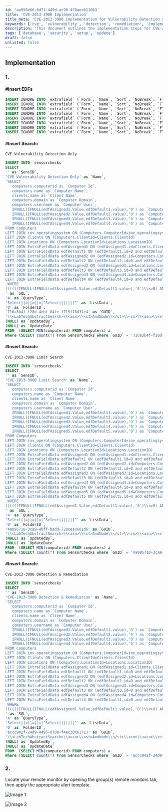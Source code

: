 ```yaml
---
id: 'aa958e66-6d71-449d-ac90-470aec611063'
title: 'CVE-2013-3900 Implementation'
title_meta: 'CVE-2013-3900 Implementation for Vulnerability Detection and Remediation'
keywords: ['cve', 'vulnerability', 'detection', 'remediation', 'implementation']
description: 'This document outlines the implementation steps for CVE-2013-3900, including SQL commands for inserting extra fields and sensor checks related to vulnerability detection and remediation. It provides detailed SQL queries and guidance on how to configure remote monitors for effective monitoring of vulnerabilities.'
tags: ['database', 'security', 'setup', 'update']
draft: false
unlisted: false
---
```

## Implementation

### 1. 

#### #Insert EDFs
```sql
INSERT IGNORE INTO `extrafield` (`Form`, `Name`, `Sort`, `NoBreak`, `FType`, `Section`, `UnEditable`, `Collapsed`, `Fill`, `LtGuid`, `IsPassword`, `IsEncrypted`, `IsHidden`, `IsRestricted`, `ViewPermissions`, `EditPermissions`) VALUES (3, 'CVE-2013-3900 Vul Detection and Remediation', 0, 0, 1, 'Vulnerability', 0, 0, 'This put agent on detection and remediation', '76fb0491-c8e8-4118-a87d-adb3de03a008', 0, 0, 0, 0, '', '');
INSERT IGNORE INTO `extrafield` (`Form`, `Name`, `Sort`, `NoBreak`, `FType`, `Section`, `UnEditable`, `Collapsed`, `Fill`, `LtGuid`, `IsPassword`, `IsEncrypted`, `IsHidden`, `IsRestricted`, `ViewPermissions`, `EditPermissions`) VALUES (1, 'CVE-2013-3900 Vulnerability', 0, 0, 0, 'Vulnerability', 0, 0, 'This contains vulnerability state of the agent', 'e2fd14cc-e35f-488c-9c8c-3ee8bdd6f7c0', 0, 0, 0, 0, '', '');
INSERT IGNORE INTO `extrafield` (`Form`, `Name`, `Sort`, `NoBreak`, `FType`, `Section`, `UnEditable`, `Collapsed`, `Fill`, `LtGuid`, `IsPassword`, `IsEncrypted`, `IsHidden`, `IsRestricted`, `ViewPermissions`, `EditPermissions`) VALUES (1, 'CVE-2013-3900 Detection Date', 0, 0, 0, 'Vulnerability', 0, 0, '', '13d1fd02-9558-4d1b-86be-cb16842e62c8', 0, 0, 0, 0, '', '');
INSERT IGNORE INTO `extrafield` (`Form`, `Name`, `Sort`, `NoBreak`, `FType`, `Section`, `UnEditable`, `Collapsed`, `Fill`, `LtGuid`, `IsPassword`, `IsEncrypted`, `IsHidden`, `IsRestricted`, `ViewPermissions`, `EditPermissions`) VALUES (1, 'CVE-2013-3900 Logging', 0, 0, 0, 'Vulnerability', 0, 0, '', 'd275edc9-781f-47ae-8769-848662f251ac', 0, 0, 0, 0, '', '');
INSERT IGNORE INTO `extrafield` (`Form`, `Name`, `Sort`, `NoBreak`, `FType`, `Section`, `UnEditable`, `Collapsed`, `Fill`, `LtGuid`, `IsPassword`, `IsEncrypted`, `IsHidden`, `IsRestricted`, `ViewPermissions`, `EditPermissions`) VALUES (1, 'CVE-2013-3900 Status', 0, 0, 0, 'Vulnerability', 0, 0, '', 'ec8a1920-c6a7-42c4-aacb-ba4538084f81', 0, 0, 0, 0, '', '');
INSERT IGNORE INTO `extrafield` (`Form`, `Name`, `Sort`, `NoBreak`, `FType`, `Section`, `UnEditable`, `Collapsed`, `Fill`, `LtGuid`, `IsPassword`, `IsEncrypted`, `IsHidden`, `IsRestricted`, `ViewPermissions`, `EditPermissions`) VALUES (1, 'CVE-2013-3900 Vul Detection and Remediation', 0, 0, 1, 'Vulnerability', 0, 0, '', '6bf79cd8-828b-405a-929f-a032b029babb', 0, 0, 0, 0, '', '');
INSERT IGNORE INTO `extrafield` (`Form`, `Name`, `Sort`, `NoBreak`, `FType`, `Section`, `UnEditable`, `Collapsed`, `Fill`, `LtGuid`, `IsPassword`, `IsEncrypted`, `IsHidden`, `IsRestricted`, `ViewPermissions`, `EditPermissions`) VALUES (1, 'CVE-2013-3900 Vul Detection and Remediation Exclude', 0, 0, 1, 'Exclusions', 0, 0, '', 'c061137b-8e95-4418-a435-7f5e87e9b9c4', 0, 0, 0, 0, '', '');
INSERT IGNORE INTO `extrafield` (`Form`, `Name`, `Sort`, `NoBreak`, `FType`, `Section`, `UnEditable`, `Collapsed`, `Fill`, `LtGuid`, `IsPassword`, `IsEncrypted`, `IsHidden`, `IsRestricted`, `ViewPermissions`, `EditPermissions`) VALUES (2, 'CVE-2013-3900 Vul Detection and Remediation Exclude', 0, 0, 1, 'Exclusions', 0, 0, '', '028d22d3-c82b-409c-bc55-abdb73a6e863', 0, 0, 0, 0, '', '');
```

#### #Insert Search:
`CVE Vulnerability Detection Only`
```sql
INSERT INTO `sensorchecks` 
SELECT 
'' as `SensID`,
'CVE Vulnerability Detection Only' as `Name`,
'SELECT 
   computers.computerid as `Computer Id`,
   computers.name as `Computer Name`,
   clients.name as `Client Name`,
   computers.domain as `Computer Domain`,
   computers.username as `Computer User`,
   IFNULL(IFNULL(edfAssigned1.Value,edfDefault1.value),'0') as `Computer - Client - Extra Data Field - Vulnerability - CVE Vulnerability Detection Only`,
   IFNULL(IFNULL(edfAssigned2.Value,edfDefault2.value),'0') as `Computer - Extra Data Field - Exclusions - CVE Vulnerability Detection Only Exclude`,
   IFNULL(IFNULL(edfAssigned3.Value,edfDefault3.value),'0') as `Computer - Location - Extra Data Field - Exclusions - CVE Vulnerability Detection Only Exclude`,
   IFNULL(IFNULL(edfAssigned4.Value,edfDefault4.value),'0') as `Computer - Extra Data Field - Vulnerability - CVE Vulnerability Detection Only`
FROM Computers 
LEFT JOIN inv_operatingsystem ON (Computers.ComputerId=inv_operatingsystem.ComputerId)
LEFT JOIN Clients ON (Computers.ClientId=Clients.ClientId)
LEFT JOIN Locations ON (Computers.LocationId=Locations.LocationID)
LEFT JOIN ExtraFieldData edfAssigned1 ON (edfAssigned1.id=Clients.ClientId and edfAssigned1.ExtraFieldId =(Select ExtraField.id FROM ExtraField WHERE LTGuid='b2a8e137-716d-4e63-a710-92bca0fb14aa'))
LEFT JOIN ExtraFieldData edfDefault1 ON (edfDefault1.id=0 and edfDefault1.ExtraFieldId =(Select ExtraField.id FROM ExtraField WHERE LTGuid='b2a8e137-716d-4e63-a710-92bca0fb14aa'))
LEFT JOIN ExtraFieldData edfAssigned2 ON (edfAssigned2.id=Computers.ComputerId and edfAssigned2.ExtraFieldId =(Select ExtraField.id FROM ExtraField WHERE LTGuid='a6a948ec-93e1-4b4d-8dec-31a1bc9bd244'))
LEFT JOIN ExtraFieldData edfDefault2 ON (edfDefault2.id=0 and edfDefault2.ExtraFieldId =(Select ExtraField.id FROM ExtraField WHERE LTGuid='a6a948ec-93e1-4b4d-8dec-31a1bc9bd244'))
LEFT JOIN ExtraFieldData edfAssigned3 ON (edfAssigned3.id=Locations.LocationId and edfAssigned3.ExtraFieldId =(Select ExtraField.id FROM ExtraField WHERE LTGuid='4e8cc4e6-4877-4ae9-bdda-7dd595b5c8a6'))
LEFT JOIN ExtraFieldData edfDefault3 ON (edfDefault3.id=0 and edfDefault3.ExtraFieldId =(Select ExtraField.id FROM ExtraField WHERE LTGuid='4e8cc4e6-4877-4ae9-bdda-7dd595b5c8a6'))
LEFT JOIN ExtraFieldData edfAssigned4 ON (edfAssigned4.id=Computers.ComputerId and edfAssigned4.ExtraFieldId =(Select ExtraField.id FROM ExtraField WHERE LTGuid='f4deaa69-d284-4346-9dfe-3491733a34ba'))
LEFT JOIN ExtraFieldData edfDefault4 ON (edfDefault4.id=0 and edfDefault4.ExtraFieldId =(Select ExtraField.id FROM ExtraField WHERE LTGuid='f4deaa69-d284-4346-9dfe-3491733a34ba'))
 WHERE 
((((((IFNULL(IFNULL(edfAssigned1.Value,edfDefault1.value),'0')\\<>0) AND (IFNULL(IFNULL(edfAssigned2.Value,edfDefault2.value),'0')=0) AND (IFNULL(IFNULL(edfAssigned3.Value,edfDefault3.value),'0')=0))) OR (IFNULL(IFNULL(edfAssigned4.Value,edfDefault4.value),'0')\\<>0))))
' as `SQL`,
'4' as `QueryType`,
'Select||=||=||=|^Select|||||||^' as `ListData`,
'0' as `FolderID`,
'716a3b4f-f28d-4ebf-84fe-f719f18d31e4' as `GUID`,
'\\<LabTechAbstractSearch>\\<asn>\\<st>AndNode\\</st>\\<cn>\\<asn>\\<st>OrNode\\</st>\\<cn>\\<asn>\\<st>AndNode\\</st>\\<cn>\\<asn>\\<st>ComparisonNode\\</st>\\<lon>Computer.Client.Extra Data Field.Vulnerability.CVE Vulnerability Detection Only\\</lon>\\<lok>Computer.Client.Edf.b2a8e137-716d-4e63-a710-92bca0fb14aa\\</lok>\\<lmo>IsTrue\\</lmo>\\<dv>NULL\\</dv>\\<dk>NULL\\</dk>\\</asn>\\<asn>\\<st>ComparisonNode\\</st>\\<lon>Computer.Extra Data Field.Exclusions.CVE Vulnerability Detection Only Exclude\\</lon>\\<lok>Computer.Edf.a6a948ec-93e1-4b4d-8dec-31a1bc9bd244\\</lok>\\<lmo>IsFalse\\</lmo>\\<dv>NULL\\</dv>\\<dk>NULL\\</dk>\\</asn>\\<asn>\\<st>ComparisonNode\\</st>\\<lon>Computer.Location.Extra Data Field.Exclusions.CVE Vulnerability Detection Only Exclude\\</lon>\\<lok>Computer.Location.Edf.4e8cc4e6-4877-4ae9-bdda-7dd595b5c8a6\\</lok>\\<lmo>IsFalse\\</lmo>\\<dv>NULL\\</dv>\\<dk>NULL\\</dk>\\</asn>\\</cn>\\</asn>\\<asn>\\<st>ComparisonNode\\</st>\\<lon>Computer.Extra Data Field.Vulnerability.CVE Vulnerability Detection Only\\</lon>\\<lok>Computer.Edf.f4deaa69-d284-4346-9dfe-3491733a34ba\\</lok>\\<lmo>IsTrue\\</lmo>\\<dv>NULL\\</dv>\\<dk>NULL\\</dk>\\</asn>\\</cn>\\</asn>\\</LabTechAbstractSearch>' as `SearchXML`,
(NULL) as `UpdatedBy`,
(NULL) as `UpdateDate`
FROM  (SELECT MIN(computerid) FROM computers) a
Where (SELECT count(*) From SensorChecks where `GUID` = '716a3b4f-f28d-4ebf-84fe-f719f18d31e4') = 0 ;
```

#### #Insert Search: 
`CVE-2013-3900 Limit Search`
```sql
INSERT INTO `sensorchecks` 
SELECT 
'' as `SensID`,
'CVE-2013-3900 Limit Search' as `Name`, 
'SELECT 
   computers.computerid as `Computer Id`,
   computers.name as `Computer Name`,
   clients.name as `Client Name`,
   computers.domain as `Computer Domain`,
   computers.username as `Computer User`,
   IFNULL(IFNULL(edfAssigned1.Value,edfDefault1.value),'0') as `Computer - Client - Extra Data Field - Vulnerability - CVE Vulnerability Detection Only`,
   IFNULL(IFNULL(edfAssigned2.Value,edfDefault2.value),'0') as `Computer - Extra Data Field - Exclusions - CVE Vulnerability Detection Only Exclude`,
   IFNULL(IFNULL(edfAssigned3.Value,edfDefault3.value),'0') as `Computer - Location - Extra Data Field - Exclusions - CVE-2013-3900 Vul Detection and Remediation`,
   IFNULL(IFNULL(edfAssigned4.Value,edfDefault4.value),'0') as `Computer - Extra Data Field - Vulnerability - CVE-2013-3900 Vul Detection and Remediation`,
   IFNULL(IFNULL(edfAssigned5.Value,edfDefault5.value),'0') as `Computer - Extra Data Field - Vulnerability - CVE Vulnerability Detection Only`
FROM Computers 
LEFT JOIN inv_operatingsystem ON (Computers.ComputerId=inv_operatingsystem.ComputerId)
LEFT JOIN Clients ON (Computers.ClientId=Clients.ClientId)
LEFT JOIN Locations ON (Computers.LocationId=Locations.LocationID)
LEFT JOIN ExtraFieldData edfAssigned1 ON (edfAssigned1.id=Clients.ClientId and edfAssigned1.ExtraFieldId =(Select ExtraField.id FROM ExtraField WHERE LTGuid='b2a8e137-716d-4e63-a710-92bca0fb14aa'))
LEFT JOIN ExtraFieldData edfDefault1 ON (edfDefault1.id=0 and edfDefault1.ExtraFieldId =(Select ExtraField.id FROM ExtraField WHERE LTGuid='b2a8e137-716d-4e63-a710-92bca0fb14aa'))
LEFT JOIN ExtraFieldData edfAssigned2 ON (edfAssigned2.id=Computers.ComputerId and edfAssigned2.ExtraFieldId =(Select ExtraField.id FROM ExtraField WHERE LTGuid='a6a948ec-93e1-4b4d-8dec-31a1bc9bd244'))
LEFT JOIN ExtraFieldData edfDefault2 ON (edfDefault2.id=0 and edfDefault2.ExtraFieldId =(Select ExtraField.id FROM ExtraField WHERE LTGuid='a6a948ec-93e1-4b4d-8dec-31a1bc9bd244'))
LEFT JOIN ExtraFieldData edfAssigned3 ON (edfAssigned3.id=Locations.LocationId and edfAssigned3.ExtraFieldId =(Select ExtraField.id FROM ExtraField WHERE LTGuid='4e8cc4e6-4877-4ae9-bdda-7dd595b5c8a6'))
LEFT JOIN ExtraFieldData edfDefault3 ON (edfDefault3.id=0 and edfDefault3.ExtraFieldId =(Select ExtraField.id FROM ExtraField WHERE LTGuid='4e8cc4e6-4877-4ae9-bdda-7dd595b5c8a6'))
LEFT JOIN ExtraFieldData edfAssigned4 ON (edfAssigned4.id=Computers.ComputerId and edfAssigned4.ExtraFieldId =(Select ExtraField.id FROM ExtraField WHERE LTGuid='76fb0491-c8e8-4118-a87d-adb3de03a008'))
LEFT JOIN ExtraFieldData edfDefault4 ON (edfDefault4.id=0 and edfDefault4.ExtraFieldId =(Select ExtraField.id FROM ExtraField WHERE LTGuid='76fb0491-c8e8-4118-a87d-adb3de03a008'))
LEFT JOIN ExtraFieldData edfAssigned5 ON (edfAssigned5.id=Computers.ComputerId and edfAssigned5.ExtraFieldId =(Select ExtraField.id FROM ExtraField WHERE LTGuid='6bf79cd8-828b-405a-929f-a032b029babb'))
LEFT JOIN ExtraFieldData edfDefault5 ON (edfDefault5.id=0 and edfDefault5.ExtraFieldId =(Select ExtraField.id FROM ExtraField WHERE LTGuid='6bf79cd8-828b-405a-929f-a032b029babb'))
 WHERE 
((((((IFNULL(IFNULL(edfAssigned1.Value,edfDefault1.value),'0')\\<>0) AND (IFNULL(IFNULL(edfAssigned2.Value,edfDefault2.value),'0')=0) AND (IFNULL(IFNULL(edfAssigned3.Value,edfDefault3.value),'0')=0) AND (IFNULL(IFNULL(edfAssigned4.Value,edfDefault4.value),'0')=0) AND (IFNULL(IFNULL(edfAssigned5.Value,edfDefault5.value),'0')=0))) OR (IFNULL(IFNULL(edfAssigned6.Value,edfDefault6.value),'0')\\<>0))))
' as `SQL`,
'4' as `QueryType`,
'Select||=||=||=|^Select|||||||^' as `ListData`,
'0' as `FolderID`,
'4a095710-3ca9-4bff-badd-728ceac681d6' as `GUID`,
'\\<LabTechAbstractSearch>\\<asn>\\<st>AndNode\\</st>\\<cn>\\<asn>\\<st>OrNode\\</st>\\<cn>\\<asn>\\<st>AndNode\\</st>\\<cn>\\<asn>\\<st>ComparisonNode\\</st>\\<lon>Computer.Client.Extra Data Field.Vulnerability.CVE-2013-3900 Vul Detection and Remediation\\</lon>\\<lok>Computer.Client.Edf.76fb0491-c8e8-4118-a87d-adb3de03a008\\</lok>\\<lmo>IsFalse\\</lmo>\\<dv>NULL\\</dv>\\<dk>NULL\\</dk>\\</asn>\\<asn>\\<st>ComparisonNode\\</st>\\<lon>Computer.Extra Data Field.Vulnerability.CVE-2013-3900 Vul Detection and Remediation\\</lon>\\<lok>Computer.Edf.6bf79cd8-828b-405a-929f-a032b029babb\\</lok>\\<lmo>IsFalse\\</lmo>\\<dv>NULL\\</dv>\\<dk>NULL\\</dk>\\</asn>\\</cn>\\</asn>\\</LabTechAbstractSearch>' as `SearchXML`,
(NULL) as `UpdatedBy`,
(NULL) as `UpdateDate`
FROM  (SELECT MIN(computerid) FROM computers) a
Where (SELECT count(*) From SensorChecks where `GUID` = '4a095710-3ca9-4bff-badd-728ceac681d6') = 0 ;
```

#### #Insert Search: 
`CVE-2013-3900 Detection & Remediation`
```sql
INSERT INTO `sensorchecks` 
SELECT 
'' as `SensID`,
'CVE-2013-3900 Detection & Remediation' as `Name`, 
'SELECT 
   computers.computerid as `Computer Id`,
   computers.name as `Computer Name`,
   clients.name as `Client Name`,
   computers.domain as `Computer Domain`,
   computers.username as `Computer User`,
   IFNULL(IFNULL(edfAssigned1.Value,edfDefault1.value),'0') as `Computer - Client - Extra Data Field - Vulnerability - CVE-2013-3900 Vul Detection and Remediation`,
   IFNULL(IFNULL(edfAssigned2.Value,edfDefault2.value),'0') as `Computer - Location - Extra Data Field - Exclusions - CVE-2013-3900 Vul Detection and Remediation Exclude`,
   IFNULL(IFNULL(edfAssigned3.Value,edfDefault3.value),'0') as `Computer - Extra Data Field - Exclusions - CVE-2013-3900 Vul Detection and Remediation Exclude`,
   IFNULL(IFNULL(edfAssigned4.Value,edfDefault4.value),'0') as `Computer - Extra Data Field - Vulnerability - CVE-2013-3900 Vul Detection and Remediation`
FROM Computers 
LEFT JOIN inv_operatingsystem ON (Computers.ComputerId=inv_operatingsystem.ComputerId)
LEFT JOIN Clients ON (Computers.ClientId=Clients.ClientId)
LEFT JOIN Locations ON (Computers.LocationId=Locations.LocationID)
LEFT JOIN ExtraFieldData edfAssigned1 ON (edfAssigned1.id=Clients.ClientId and edfAssigned1.ExtraFieldId =(Select ExtraField.id FROM ExtraField WHERE LTGuid='76fb0491-c8e8-4118-a87d-adb3de03a008'))
LEFT JOIN ExtraFieldData edfDefault1 ON (edfDefault1.id=0 and edfDefault1.ExtraFieldId =(Select ExtraField.id FROM ExtraField WHERE LTGuid='76fb0491-c8e8-4118-a87d-adb3de03a008'))
LEFT JOIN ExtraFieldData edfAssigned2 ON (edfAssigned2.id=Locations.LocationId and edfAssigned2.ExtraFieldId =(Select ExtraField.id FROM ExtraField WHERE LTGuid='028d22d3-c82b-409c-bc55-abdb73a6e863'))
LEFT JOIN ExtraFieldData edfDefault2 ON (edfDefault2.id=0 and edfDefault2.ExtraFieldId =(Select ExtraField.id FROM ExtraField WHERE LTGuid='028d22d3-c82b-409c-bc55-abdb73a6e863'))
LEFT JOIN ExtraFieldData edfAssigned3 ON (edfAssigned3.id=Computers.ComputerId and edfAssigned3.ExtraFieldId =(Select ExtraField.id FROM ExtraField WHERE LTGuid='c061137b-8e95-4418-a435-7f5e87e9b9c4'))
LEFT JOIN ExtraFieldData edfDefault3 ON (edfDefault3.id=0 and edfDefault3.ExtraFieldId =(Select ExtraField.id FROM ExtraField WHERE LTGuid='c061137b-8e95-4418-a435-7f5e87e9b9c4'))
LEFT JOIN ExtraFieldData edfAssigned4 ON (edfAssigned4.id=Computers.ComputerId and edfAssigned4.ExtraFieldId =(Select ExtraField.id FROM ExtraField WHERE LTGuid='6bf79cd8-828b-405a-929f-a032b029babb'))
LEFT JOIN ExtraFieldData edfDefault4 ON (edfDefault4.id=0 and edfDefault4.ExtraFieldId =(Select ExtraField.id FROM ExtraField WHERE LTGuid='6bf79cd8-828b-405a-929f-a032b029babb'))
 WHERE 
((((((IFNULL(IFNULL(edfAssigned1.Value,edfDefault1.value),'0')\\<>0) AND (IFNULL(IFNULL(edfAssigned2.Value,edfDefault2.value),'0')=0) AND (IFNULL(IFNULL(edfAssigned3.Value,edfDefault3.value),'0')=0))) OR (IFNULL(IFNULL(edfAssigned4.Value,edfDefault4.value),'0')\\<>0))))
' as `SQL`,
'4' as `QueryType`,
'Select||=||=||=|^Select|||||||^' as `ListData`,
'0' as `FolderID`,
'accc942f-24d9-4495-8700-f4ec30c61713' as `GUID`,
'\\<LabTechAbstractSearch>\\<asn>\\<st>AndNode\\</st>\\<cn>\\<asn>\\<st>OrNode\\</st>\\<cn>\\<asn>\\<st>AndNode\\</st>\\<cn>\\<asn>\\<st>ComparisonNode\\</st>\\<lon>Computer.Client.Extra Data Field.Vulnerability.CVE-2013-3900 Vul Detection and Remediation\\</lon>\\<lok>Computer.Client.Edf.76fb0491-c8e8-4118-a87d-adb3de03a008\\</lok>\\<lmo>IsTrue\\</lmo>\\<dv>NULL\\</dv>\\<dk>NULL\\</dk>\\</asn>\\<asn>\\<st>ComparisonNode\\</st>\\<lon>Computer.Location.Extra Data Field.Exclusions.CVE-2013-3900 Vul Detection and Remediation Exclude\\</lon>\\<lok>Computer.Location.Edf.028d22d3-c82b-409c-bc55-abdb73a6e863\\</lok>\\<lmo>IsFalse\\</lmo>\\<dv>NULL\\</dv>\\<dk>NULL\\</dk>\\</asn>\\<asn>\\<st>ComparisonNode\\</st>\\<lon>Computer.Extra Data Field.Exclusions.CVE-2013-3900 Vul Detection and Remediation Exclude\\</lon>\\<lok>Computer.Edf.c061137b-8e95-4418-a435-7f5e87e9b9c4\\</lok>\\<lmo>IsFalse\\</lmo>\\<dv>NULL\\</dv>\\<dk>NULL\\</dk>\\</asn>\\</cn>\\</asn>\\</LabTechAbstractSearch>' as `SearchXML`,
(NULL) as `UpdatedBy`,
(NULL) as `UpdateDate`
FROM  (SELECT MIN(computerid) FROM computers) a
Where (SELECT count(*) From SensorChecks where `GUID` = 'accc942f-24d9-4495-8700-f4ec30c61713') = 0 ;
```

### 2. 
Locate your remote monitor by opening the group(s) remote monitors tab, then apply the appropriate alert template.

![Image 1](../../../static/img/Import---Remote-Monitor---CVE-2013-3900-WinVerifyTrust-Signature-Validation/image_1.png)

![Image 2](../../../static/img/Import---Remote-Monitor---CVE-2013-3900-WinVerifyTrust-Signature-Validation/image_2.png)












